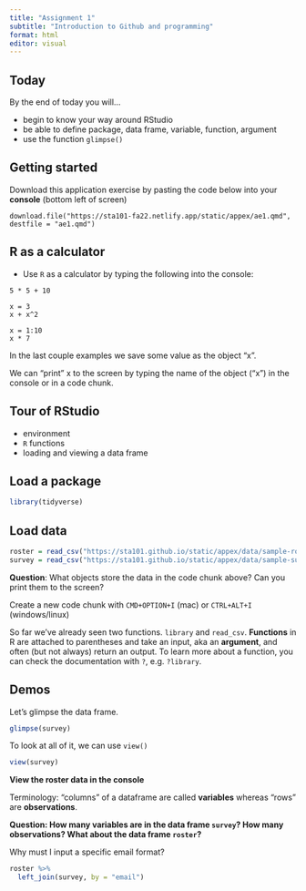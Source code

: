 ```yaml
---
title: "Assignment 1"
subtitle: "Introduction to Github and programming"
format: html
editor: visual
---
```


## Today

By the end of today you will...

-   begin to know your way around RStudio
-   be able to define package, data frame, variable, function, argument
-   use the function `glimpse()`

## Getting started

Download this application exercise by pasting the code below into your **console** (bottom left of screen)

    download.file("https://sta101-fa22.netlify.app/static/appex/ae1.qmd",
    destfile = "ae1.qmd")

## R as a calculator

-   Use `R` as a calculator by typing the following into the console:

```{=html}
<!-- -->
```
    5 * 5 + 10

    x = 3
    x + x^2

    x = 1:10
    x * 7

In the last couple examples we save some value as the object "x".

We can "print" x to the screen by typing the name of the object ("x") in the console or in a code chunk.

## Tour of RStudio

-   environment
-   `R` functions
-   loading and viewing a data frame

## Load a package

```r
library(tidyverse) 
```

## Load data

```r
roster = read_csv("https://sta101.github.io/static/appex/data/sample-roster.csv")
survey = read_csv("https://sta101.github.io/static/appex/data/sample-survey.csv")
```

**Question**: What objects store the data in the code chunk above? Can you print them to the screen?

Create a new code chunk with `CMD+OPTION+I` (mac) or `CTRL+ALT+I` (windows/linux)

So far we've already seen two functions. `library` and `read_csv`. **Functions** in R are attached to parentheses and take an input, aka an **argument**, and often (but not always) return an output. To learn more about a function, you can check the documentation with `?`, e.g. `?library`.

## Demos

Let's glimpse the data frame.

```r
glimpse(survey)
```

To look at all of it, we can use `view()`

```r
view(survey)
```

**View the roster data in the console**

Terminology: "columns" of a dataframe are called **variables** whereas "rows" are **observations**.

**Question: How many variables are in the data frame `survey`? How many observations? What about the data frame `roster`?**

Why must I input a specific email format?

```r
roster %>% 
  left_join(survey, by = "email")
```
